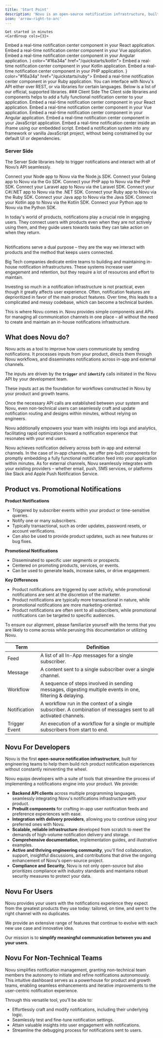 ```yaml
---
title: 'Start Point'
description: 'Novu is an open-source notification infrastructure, built for engineering teams to help them build rich product notification experiences.'
icon: 'arrow-right-to-arc'
---
```


<AccordionGroup>

  <Accordion title="Quickstart">

    Get started in minutes
    <CardGroup cols={3}>
  <Card title="React" icon="react" color="#ea5a0c" href="/quickstarts/react">
    Embed a real-time notification center component in your React application.
  </Card>
  <Card title="Vue" icon="vuejs" color="#0285c7" href="/quickstarts/vue">
    Embed a real-time notification center component in your Vue application.
  </Card>
  <Card title="Angular" icon="angular" color="#16a34a" href="/quickstarts/angular">
    Embed a real-time notification center component in your Angular application.
  </Card>
  <Card title="Kotlin" icon={<svg xmlns="http://www.w3.org/2000/svg"  viewBox="0 0 50 50" width="40px" height="24px"><path d="M 5 4 A 1.0001 1.0001 0 0 0 4 5 L 4 24 L 4 45 A 1.0001 1.0001 0 0 0 4 45.005859 A 1.0001 1.0001 0 0 0 4.0039062 45.0625 A 1.0001 1.0001 0 0 0 4.0078125 45.111328 A 1.0001 1.0001 0 0 0 4.0097656 45.123047 A 1.0001 1.0001 0 0 0 4.0234375 45.212891 A 1.0001 1.0001 0 0 0 4.0449219 45.294922 A 1.0001 1.0001 0 0 0 4.0625 45.34375 A 1.0001 1.0001 0 0 0 4.0859375 45.402344 A 1.0001 1.0001 0 0 0 4.1289062 45.486328 A 1.0001 1.0001 0 0 0 4.15625 45.533203 A 1.0001 1.0001 0 0 0 4.1777344 45.568359 A 1.0001 1.0001 0 0 0 4.2167969 45.619141 A 1.0001 1.0001 0 0 0 4.2402344 45.648438 A 1.0001 1.0001 0 0 0 4.28125 45.693359 A 1.0001 1.0001 0 0 0 4.3066406 45.720703 A 1.0001 1.0001 0 0 0 4.3730469 45.777344 A 1.0001 1.0001 0 0 0 4.3789062 45.783203 A 1.0001 1.0001 0 0 0 4.4492188 45.833984 A 1.0001 1.0001 0 0 0 4.4628906 45.84375 A 1.0001 1.0001 0 0 0 4.4726562 45.849609 A 1.0001 1.0001 0 0 0 4.546875 45.890625 A 1.0001 1.0001 0 0 0 4.6386719 45.931641 A 1.0001 1.0001 0 0 0 4.6992188 45.953125 A 1.0001 1.0001 0 0 0 4.7421875 45.964844 A 1.0001 1.0001 0 0 0 4.7480469 45.966797 A 1.0001 1.0001 0 0 0 4.8300781 45.984375 A 1.0001 1.0001 0 0 0 4.890625 45.992188 A 1.0001 1.0001 0 0 0 4.9453125 45.998047 A 1.0001 1.0001 0 0 0 4.9648438 45.998047 A 1.0001 1.0001 0 0 0 5 46 A 1.0001 1.0001 0 0 0 5.0292969 46 L 45 46 A 1.0001 1.0001 0 0 0 45.707031 44.292969 L 26.414062 25 L 45.707031 5.7070312 A 1.0001 1.0001 0 0 0 45 4 L 24 4 L 5 4 z M 6 6 L 21.585938 6 L 6 21.585938 L 6 6 z M 24.414062 6 L 42.585938 6 L 24.292969 24.292969 L 6 42.585938 L 6 24.414062 L 24.414062 6 z M 25 26.414062 L 42.585938 44 L 7.4140625 44 L 25 26.414062 z"/></svg>} color="#16a34a" href="/quickstarts/kotlin">
    Embed a real-time notification center component in your Kotlin application.
  </Card>
  <Card title="PHP" icon="php" color="#16a34a" href="/quickstarts/php">
    Embed a real-time notification center component in your PHP application.
  </Card>
  <Card 
    title="Ruby" 
    icon={<svg xmlns="http://www.w3.org/2000/svg"  viewBox="0 0 50 50" width="40px" height="24px">
    <path d="M 27.4375 2 C 27.265625 2.03125 27.101563 2.105469 26.96875 2.21875 L 17.78125 5.59375 C 17.65625 5.632813 17.539063 5.695313 17.4375 5.78125 L 8.375 14.25 C 8.300781 14.3125 8.238281 14.386719 8.1875 14.46875 L 2.25 24.65625 C 2.214844 24.707031 2.183594 24.757813 2.15625 24.8125 L 2.125 24.875 C 2.113281 24.886719 2.105469 24.894531 2.09375 24.90625 C 2.09375 24.925781 2.09375 24.949219 2.09375 24.96875 C 2.082031 24.988281 2.070313 25.011719 2.0625 25.03125 C 2.050781 25.042969 2.042969 25.050781 2.03125 25.0625 C 2.03125 25.074219 2.03125 25.082031 2.03125 25.09375 C 2.019531 25.113281 2.007813 25.136719 2 25.15625 C 2 25.167969 2 25.175781 2 25.1875 C 2 25.207031 2 25.230469 2 25.25 C 2 25.261719 2 25.269531 2 25.28125 C 2 25.300781 2 25.324219 2 25.34375 C 2 25.355469 2 25.363281 2 25.375 C 1.992188 25.4375 1.992188 25.5 2 25.5625 L 2 37.9375 C 1.996094 37.980469 1.996094 38.019531 2 38.0625 L 2 38.09375 C 1.996094 38.1875 2.007813 38.285156 2.03125 38.375 C 2.234375 42.730469 4.011719 45.28125 6.15625 46.53125 C 8.195313 47.722656 10.382813 47.835938 11.75 47.875 C 11.855469 47.878906 12 47.871094 12.09375 47.875 L 12.1875 47.875 C 12.242188 47.867188 12.292969 47.859375 12.34375 47.84375 L 12.375 47.84375 L 44.40625 45.65625 C 44.480469 45.664063 44.550781 45.664063 44.625 45.65625 C 44.734375 45.640625 44.839844 45.609375 44.9375 45.5625 C 45.003906 45.527344 45.066406 45.484375 45.125 45.4375 C 45.136719 45.4375 45.144531 45.4375 45.15625 45.4375 C 45.460938 45.203125 45.609375 44.816406 45.53125 44.4375 L 47.90625 13.1875 C 47.910156 13.167969 47.902344 13.144531 47.90625 13.125 L 48 11.9375 C 48.015625 11.800781 48.007813 11.664063 47.96875 11.53125 C 47.96875 10.515625 47.875 9.507813 47.625 8.53125 C 46.855469 5.539063 44.539063 2.957031 40.21875 2.1875 C 40.15625 2.171875 40.09375 2.160156 40.03125 2.15625 C 40.011719 2.15625 39.988281 2.15625 39.96875 2.15625 L 27.75 2 C 27.675781 1.992188 27.605469 1.992188 27.53125 2 C 27.5 2 27.46875 2 27.4375 2 Z M 30.96875 4.03125 L 36.1875 4.09375 L 33.3125 5.6875 Z M 27.59375 4.125 L 32.15625 7.34375 L 28.90625 17.6875 L 16.625 29.125 L 6.59375 31.375 L 4.125 25.4375 L 9.84375 15.59375 L 18.65625 7.40625 Z M 40.09375 4.21875 C 43.617188 4.917969 45.085938 6.703125 45.6875 9.03125 C 46.191406 10.988281 45.890625 13.332031 45.34375 15.5 L 35 7.03125 Z M 33.84375 8.65625 L 43.28125 16.40625 L 31.15625 17.21875 Z M 44.46875 18.3125 C 42.378906 23.960938 38.738281 28.761719 34.59375 33.28125 L 31.03125 19.1875 Z M 29.21875 20.125 L 32.6875 33.96875 L 19.0625 29.5625 Z M 45.21875 21.90625 L 43.65625 42.53125 L 35.5625 35.3125 C 39.335938 31.273438 42.824219 26.933594 45.21875 21.90625 Z M 4 30.40625 L 4.90625 32.5 L 4 34.15625 Z M 17.84375 31.28125 L 32.0625 35.84375 C 26.761719 40.613281 20.917969 44.378906 13.5625 45.5 Z M 15.71875 31.375 L 11.9375 43.9375 L 7.375 33.25 Z M 5.875 34.84375 L 10.53125 45.75 C 9.429688 45.640625 8.234375 45.410156 7.15625 44.78125 C 5.550781 43.84375 4.195313 42.117188 4.03125 38.21875 Z M 34.09375 36.71875 L 42.125 43.84375 L 22 45.1875 C 26.539063 43.109375 30.464844 40.058594 34.09375 36.71875 Z"/>
    </svg>
    }
    color="#16a34a" 
    href="/quickstarts/ruby">
    Embed a real-time notification center component in your Ruby application.
  </Card>
</CardGroup>

  </Accordion>

  <Accordion title="SDKs">
  You can interface with Novu's API either over REST, or via libraries for certain languages. Below is a list of our official, supported libraries.
  ### Client Side
    The Client side libraries and components helps to add a fully functional notification center to your application.
    <CardGroup cols={3}>
  <Card title="React" icon="react" color="#ea5a0c" href="/sdks/react">
    Embed a real-time notification center component in your React application.
  </Card>
  <Card title="Vue" icon="vuejs" color="#0285c7" href="/sdks/vue">
    Embed a real-time notification center component in your Vue application.
  </Card>
  <Card title="Angular" icon="angular" color="#16a34a" href="/sdks/angular">
    Embed a real-time notification center component in your Angular application.
  </Card>
  <Card title="Web Component" icon="square-js" color="#dc2626" href="/sdks/web-component">
    Embed a real-time notification center component in your JavaScript application.
  </Card>
  <Card title="IFrame Embed" icon="frame" color="#dc2626" href="/sdks/iframe-embed">
    Embed a real-time notification center inside an iframe using our embedded script.
  </Card>
  <Card title="Headless JavaScript" icon="js" color="#dc2626" href="/sdks/headless-javascript-service">
    Embed a notification system into any framework or vanilla JavaScript project, without being constrained by our default UI or dependencies.
  </Card>
</CardGroup>

  ### Server Side
The Server Side libraries help to trigger notifications and interact with all of Novu’s API seamlessly.

<CardGroup cols={2}>
  <Card title="Node.js" icon="node" color="#ea5a0c" href="/sdks/nodejs">
    Connect your Node app to Novu via the Node.js SDK.
  </Card>
  <Card title="Go" icon="golang" color="#0285c7" href="/sdks/go">
    Connect your Golang app to Novu via the Go SDK.
  </Card>
  <Card title="PHP" icon="php" color="#16a34a" href="/sdks/php">
    Connect your PHP app to Novu via the PHP SDK.
  </Card>
  <Card title="Laravel" icon="laravel" color="#dc2626" href="/sdks/laravel">
    Connect your Laravel app to Novu via the Laravel SDK.
  </Card>
  <Card title=".NET" icon="square-5" color="#dc2626" href="/sdks/dotnet">
    Connect your C#/.NET app to Novu via the .NET SDK.
  </Card>
  <Card title="Ruby" icon="ruby" color="#dc2626" href="/sdks/ruby">
    Connect your Ruby app to Novu via the Ruby SDK.
  </Card>
  <Card title="Java" icon="java" color="#dc2626" href="/sdks/java">
    Connect your Java app to Novu via the Java SDK.
  </Card>
  <Card title="Kotlin" icon="kotlin" color="#dc2626" href="/sdks/kotlin">
    Connect your Kotlin app to Novu via the Kotlin SDK.
  </Card>
  <Card title="Python" icon="python" color="#dc2626" href="/sdks/python">
    Connect your Python app to Novu via the Python SDK.
  </Card>
</CardGroup>

  </Accordion>

</AccordionGroup>


In today's world of products, notifications play a crucial role in engaging users. They connect users with products even when they are not actively using them, and they guide users towards tasks they can take action on when they return.

<br />
Notifications serve a dual purpose – they are the way we interact with products and the method that keeps users connected.

Big Tech companies dedicate entire teams to building and maintaining in-house notification infrastructures. These systems increase user engagement and retention, but they require a lot of resources and effort to maintain.

Investing so much in a notification infrastructure is not practical, even though it greatly affects user experience. Often, notification features are deprioritized in favor of the main product features.
Over time, this leads to a complicated and messy codebase, which can become a technical burden.

This is where Novu comes in. Novu provides simple components and APIs for managing all communication channels in one place – all without the need to create and maintain an in-house notifications infrastructure.

## What does Novu do?

Novu acts as a tool to improve how users communicate by sending notifications. It processes inputs from your product, directs them through Novu workflows, and disseminates notifications across in-app and external channels.

The inputs are driven by the **`trigger`** and **`identify`** calls initiated in the Novu API by your development team.

These inputs act as the foundation for workflows constructed in Novu by your product and growth teams. 

Once the necessary API calls are established between your system and Novu, even non-technical users can seamlessly craft and update notification routing and designs within minutes, without relying on engineers. 

Novu additionally empowers your team with insights into logs and analytics, facilitating rapid optimization toward a notification experience that resonates with your end users.

Novu achieves notification delivery across both in-app and external channels. In the case of in-app channels, we offer pre-built components for promptly embedding a fully functional notification feed into your application within minutes. As for external channels, Novu seamlessly integrates with your existing providers – whether email, push, SMS services, or platforms like Slack and Apple Push Notification Service.

## **Product vs. Promotional Notifications**

**Product Notifications**

- Triggered by subscriber events within your product or time-sensitive queries.
- Notify one or many subscribers.
- Typically transactional, such as order updates, password resets, or account verifications.
- Can also be used to provide product updates, such as new features or bug fixes.

**Promotional Notifications**

- Disseminated to specific user segments or prospects.
- Centered on promoting products, services, or events.
- Can be used to generate leads, increase sales, or drive engagement.

**Key Differences**

- Product notifications are triggered by user activity, while promotional notifications are sent at the discretion of the marketer.
- Product notifications are typically more transactional in nature, while promotional notifications are more marketing-oriented.
- Product notifications are often sent to all subscribers, while promotional notifications can be targeted to specific audiences.

<Tip>To ensure our alignment, please familiarize yourself with the terms that you are likely to come across while perusing this documentation or utilizing Novu.</Tip>

| Term           | Definition                                                                                          |
|----------------|----------------------------------------------------------------------------------------------------|
| Feed           | A list of all In-App messages for a single subscriber.                                              |
| Message        | A content sent to a single subscriber over a single channel.                                      |
| Workflow       | A sequence of steps involved in sending messages, digesting multiple events in one, filtering & delaying. |
| Notification   | A workflow run in the context of a single subscriber. A combination of messages sent to all activated channels. |
| Trigger Event  | An execution of a workflow for a single or multiple subscribers from start to end.                 |


## Novu For Developers

Novu is the first **open-source notification infrastructure**, built for engineering teams to help them build rich product notification experiences without constantly reinventing the wheel.

Novu equips developers with a suite of tools that streamline the process of implementing a notifications engine into your product. We provide:

- **Backend API clients** across multiple programming languages, seamlessly integrating Novu's notifications infrastructure with your product.
- **Prebuilt components** for crafting in-app user notification feeds and preference experiences with ease.
- **Integration with delivery providers**, allowing you to continue using your preferred ones with Novu.
- **Scalable, reliable infrastructure** developed from scratch to meet the demands of high-volume notification delivery and storage.
- **Comprehensive documentation**, implementation guides, and illustrative examples.
- **Active and thriving engineering community**, you'll find collaboration, support, insightful discussions, and contributions that drive the ongoing enhancement of Novu's open-source project.
- **Compliance and Security**, Novu is not only open-source but also prioritizes compliance with industry standards and maintains robust security measures to protect your data.

## Novu For Users

Novu provides your users with the notifications experience they expect from the greatest products they use today: tailored, on time, and sent to the right channel with no duplicates.

We provide an extensive range of features that continue to evolve with each new use case and innovative idea.

Our mission is to **simplify meaningful communication between you and your users**.

## Novu For Non-Technical Teams

Novu simplifies notification management, granting non-technical team members the autonomy to initiate and refine notifications autonomously. This intuitive dashboard serves as a powerhouse for product and growth teams, enabling seamless enhancements and iterative improvements to the user-centric notification experience. 

Through this versatile tool, you'll be able to:

- Effortlessly craft and modify notifications, including their underlying logic.
- Seamlessly test and fine-tune notification settings.
- Attain valuable insights into user engagement with notifications.
- Streamline the debugging process for notifications sent to users.